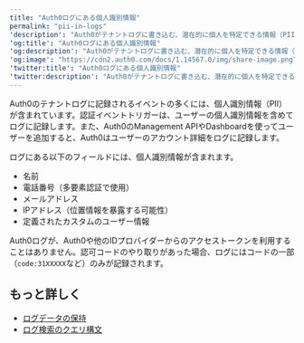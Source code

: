 ```yaml
---
title: "Auth0ログにある個人識別情報"
permalink: "pii-in-logs"
'description': "Auth0がテナントログに書き込む、潜在的に個人を特定できる情報（PII）について説明します。"
'og:title': "Auth0ログにある個人識別情報"
'og:description': "Auth0がテナントログに書き込む、潜在的に個人を特定できる情報（PII）について説明します。"
'og:image': "https://cdn2.auth0.com/docs/1.14567.0/img/share-image.png"
'twitter:title': "Auth0ログにある個人識別情報"
'twitter:description': "Auth0がテナントログに書き込む、潜在的に個人を特定できる情報（PII）について説明します。"
---
```


Auth0のテナントログに記録されるイベントの多くには、個人識別情報（PII）が含まれています。認証イベントトリガーは、ユーザーの個人識別情報を含めてログに記録します。また、Auth0の<Tooltip data-tooltip-id="react-containers-DefinitionTooltip-0" href="/ja-jp/glossary?term=management-api" tip="Management API: 顧客が管理タスクを実行できるようにするための製品。" cta="用語集の表示">Management API</Tooltip>やDashboardを使ってユーザーを追加すると、Auth0はユーザーのアカウント詳細をログに記録します。

ログにある以下のフィールドには、個人識別情報が含まれます。

* 名前
* 電話番号（多要素認証で使用）
* メールアドレス
* IPアドレス（位置情報を暴露する可能性）
* 定義されたカスタムのユーザー情報

Auth0ログが、Auth0や他のIDプロバイダーからのアクセストークンを利用することはありません。認可コードのやり取りがあった場合、ログにはコードの一部（`code:31XXXXX`など）のみが記録されます。

## もっと詳しく

* [ログデータの保持](/ja-jp/deploy-monitor/logs/log-data-retention)
* [ログ検索のクエリ構文](/ja-jp/deploy-monitor/logs/log-search-query-syntax)